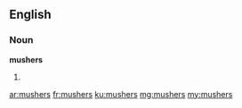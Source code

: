 ==English==

===Noun===
'''mushers'''

# {{plural of|musher}}

[[ar:mushers]]
[[fr:mushers]]
[[ku:mushers]]
[[mg:mushers]]
[[my:mushers]]